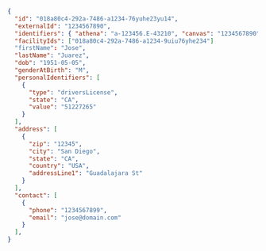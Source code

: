 ```json
{
  "id": "018a80c4-292a-7486-a1234-76yuhe23yu14",
  "externalId": "1234567890",
  "identifiers": { "athena": "a-123456.E-43210", "canvas": "1234567890", "elation": "0987654321" },
  "facilityIds": ["018a80c4-292a-7486-a1234-9uiu76yhe234"]
  "firstName": "Jose",
  "lastName": "Juarez",
  "dob": "1951-05-05",
  "genderAtBirth": "M",
  "personalIdentifiers": [
    {
      "type": "driversLicense",
      "state": "CA",
      "value": "51227265"
    }
  ],
  "address": [
    {
      "zip": "12345",
      "city": "San Diego",
      "state": "CA",
      "country": "USA",
      "addressLine1": "Guadalajara St"
    }
  ],
  "contact": [
    {
      "phone": "1234567899",
      "email": "jose@domain.com"
    }
  ],
}
```
